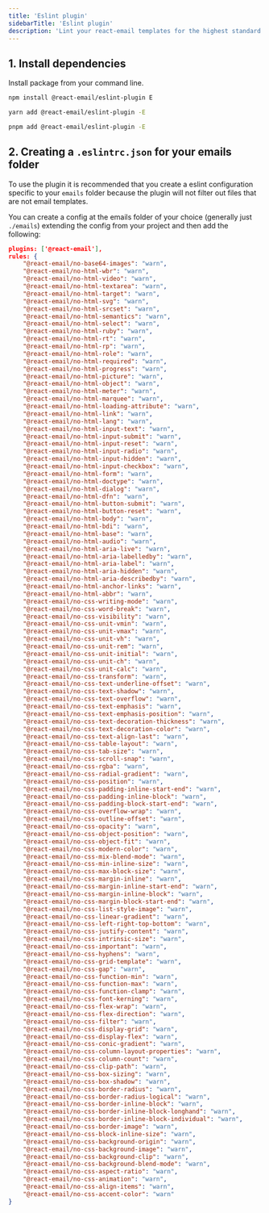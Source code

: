 ```yaml
---
title: 'Eslint plugin'
sidebarTitle: 'Eslint plugin'
description: 'Lint your react-email templates for the highest standard and support.'
---
```


## 1. Install dependencies

Install package from your command line.

<CodeGroup>

```sh npm
npm install @react-email/eslint-plugin E
```

```sh yarn
yarn add @react-email/eslint-plugin -E
```

```sh pnpm
pnpm add @react-email/eslint-plugin -E

```

## 2. Creating a `.eslintrc.json` for your emails folder

To use the plugin it is recommended that you create a eslint configuration
specific to your `emails` folder because the plugin will not filter out files that are 
not email templates.

You can create a config at the emails folder of your choice (generally just `./emails`)
extending the config from your project and then add the following:

```json
plugins: ['@react-email'],
rules: {
    "@react-email/no-base64-images": "warn",
    "@react-email/no-html-wbr": "warn",
    "@react-email/no-html-video": "warn",
    "@react-email/no-html-textarea": "warn",
    "@react-email/no-html-target": "warn",
    "@react-email/no-html-svg": "warn",
    "@react-email/no-html-srcset": "warn",
    "@react-email/no-html-semantics": "warn",
    "@react-email/no-html-select": "warn",
    "@react-email/no-html-ruby": "warn",
    "@react-email/no-html-rt": "warn",
    "@react-email/no-html-rp": "warn",
    "@react-email/no-html-role": "warn",
    "@react-email/no-html-required": "warn",
    "@react-email/no-html-progress": "warn",
    "@react-email/no-html-picture": "warn",
    "@react-email/no-html-object": "warn",
    "@react-email/no-html-meter": "warn",
    "@react-email/no-html-marquee": "warn",
    "@react-email/no-html-loading-attribute": "warn",
    "@react-email/no-html-link": "warn",
    "@react-email/no-html-lang": "warn",
    "@react-email/no-html-input-text": "warn",
    "@react-email/no-html-input-submit": "warn",
    "@react-email/no-html-input-reset": "warn",
    "@react-email/no-html-input-radio": "warn",
    "@react-email/no-html-input-hidden": "warn",
    "@react-email/no-html-input-checkbox": "warn",
    "@react-email/no-html-form": "warn",
    "@react-email/no-html-doctype": "warn",
    "@react-email/no-html-dialog": "warn",
    "@react-email/no-html-dfn": "warn",
    "@react-email/no-html-button-submit": "warn",
    "@react-email/no-html-button-reset": "warn",
    "@react-email/no-html-body": "warn",
    "@react-email/no-html-bdi": "warn",
    "@react-email/no-html-base": "warn",
    "@react-email/no-html-audio": "warn",
    "@react-email/no-html-aria-live": "warn",
    "@react-email/no-html-aria-labelledby": "warn",
    "@react-email/no-html-aria-label": "warn",
    "@react-email/no-html-aria-hidden": "warn",
    "@react-email/no-html-aria-describedby": "warn",
    "@react-email/no-html-anchor-links": "warn",
    "@react-email/no-html-abbr": "warn",
    "@react-email/no-css-writing-mode": "warn",
    "@react-email/no-css-word-break": "warn",
    "@react-email/no-css-visibility": "warn",
    "@react-email/no-css-unit-vmin": "warn",
    "@react-email/no-css-unit-vmax": "warn",
    "@react-email/no-css-unit-vh": "warn",
    "@react-email/no-css-unit-rem": "warn",
    "@react-email/no-css-unit-initial": "warn",
    "@react-email/no-css-unit-ch": "warn",
    "@react-email/no-css-unit-calc": "warn",
    "@react-email/no-css-transform": "warn",
    "@react-email/no-css-text-underline-offset": "warn",
    "@react-email/no-css-text-shadow": "warn",
    "@react-email/no-css-text-overflow": "warn",
    "@react-email/no-css-text-emphasis": "warn",
    "@react-email/no-css-text-emphasis-position": "warn",
    "@react-email/no-css-text-decoration-thickness": "warn",
    "@react-email/no-css-text-decoration-color": "warn",
    "@react-email/no-css-text-align-last": "warn",
    "@react-email/no-css-table-layout": "warn",
    "@react-email/no-css-tab-size": "warn",
    "@react-email/no-css-scroll-snap": "warn",
    "@react-email/no-css-rgba": "warn",
    "@react-email/no-css-radial-gradient": "warn",
    "@react-email/no-css-position": "warn",
    "@react-email/no-css-padding-inline-start-end": "warn",
    "@react-email/no-css-padding-inline-block": "warn",
    "@react-email/no-css-padding-block-start-end": "warn",
    "@react-email/no-css-overflow-wrap": "warn",
    "@react-email/no-css-outline-offset": "warn",
    "@react-email/no-css-opacity": "warn",
    "@react-email/no-css-object-position": "warn",
    "@react-email/no-css-object-fit": "warn",
    "@react-email/no-css-modern-color": "warn",
    "@react-email/no-css-mix-blend-mode": "warn",
    "@react-email/no-css-min-inline-size": "warn",
    "@react-email/no-css-max-block-size": "warn",
    "@react-email/no-css-margin-inline": "warn",
    "@react-email/no-css-margin-inline-start-end": "warn",
    "@react-email/no-css-margin-inline-block": "warn",
    "@react-email/no-css-margin-block-start-end": "warn",
    "@react-email/no-css-list-style-image": "warn",
    "@react-email/no-css-linear-gradient": "warn",
    "@react-email/no-css-left-right-top-bottom": "warn",
    "@react-email/no-css-justify-content": "warn",
    "@react-email/no-css-intrinsic-size": "warn",
    "@react-email/no-css-important": "warn",
    "@react-email/no-css-hyphens": "warn",
    "@react-email/no-css-grid-template": "warn",
    "@react-email/no-css-gap": "warn",
    "@react-email/no-css-function-min": "warn",
    "@react-email/no-css-function-max": "warn",
    "@react-email/no-css-function-clamp": "warn",
    "@react-email/no-css-font-kerning": "warn",
    "@react-email/no-css-flex-wrap": "warn",
    "@react-email/no-css-flex-direction": "warn",
    "@react-email/no-css-filter": "warn",
    "@react-email/no-css-display-grid": "warn",
    "@react-email/no-css-display-flex": "warn",
    "@react-email/no-css-conic-gradient": "warn",
    "@react-email/no-css-column-layout-properties": "warn",
    "@react-email/no-css-column-count": "warn",
    "@react-email/no-css-clip-path": "warn",
    "@react-email/no-css-box-sizing": "warn",
    "@react-email/no-css-box-shadow": "warn",
    "@react-email/no-css-border-radius": "warn",
    "@react-email/no-css-border-radius-logical": "warn",
    "@react-email/no-css-border-inline-block": "warn",
    "@react-email/no-css-border-inline-block-longhand": "warn",
    "@react-email/no-css-border-inline-block-individual": "warn",
    "@react-email/no-css-border-image": "warn",
    "@react-email/no-css-block-inline-size": "warn",
    "@react-email/no-css-background-origin": "warn",
    "@react-email/no-css-background-image": "warn",
    "@react-email/no-css-background-clip": "warn",
    "@react-email/no-css-background-blend-mode": "warn",
    "@react-email/no-css-aspect-ratio": "warn",
    "@react-email/no-css-animation": "warn",
    "@react-email/no-css-align-items": "warn",
    "@react-email/no-css-accent-color": "warn"
}
```

